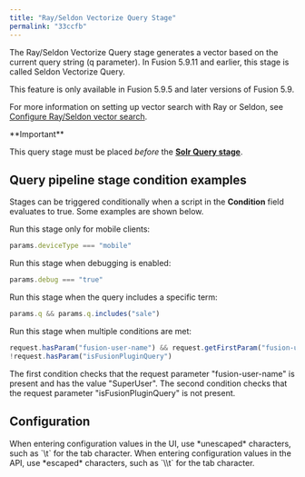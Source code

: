 ```yaml
---
title: "Ray/Seldon Vectorize Query Stage"
permalink: "33ccfb"
---
```


The Ray/Seldon Vectorize Query stage generates a vector based on the current query string (q parameter). In Fusion 5.9.11 and earlier, this stage is called Seldon Vectorize Query.

<Note>
This feature is only available in Fusion 5.9.5 and later versions of Fusion 5.9.
</Note>


For more information on setting up vector search with Ray or Seldon, see [Configure Ray/Seldon vector search](/how-to/p4g61s/configure-ray-seldon-vector-search).

<Tip>
**Important**

This query stage must be placed *before* the **[Solr Query stage](/fusion/5.9/265/solr-query-stage)**.
</Tip>


## Query pipeline stage condition examples

Stages can be triggered conditionally when a script in the **Condition** field evaluates to true.
Some examples are shown below.

Run this stage only for mobile clients:

```js
params.deviceType === "mobile"
```

Run this stage when debugging is enabled:

```js
params.debug === "true"
```

Run this stage when the query includes a specific term:

```js
params.q && params.q.includes("sale")
```

Run this stage when multiple conditions are met:

```js
request.hasParam("fusion-user-name") && request.getFirstParam("fusion-user-name").equals("SuperUser");
!request.hasParam("isFusionPluginQuery")
```

The first condition checks that the request parameter "fusion-user-name" is present and has the value "SuperUser".
The second condition checks that the request parameter "isFusionPluginQuery" is not present.

## Configuration

<Tip>
When entering configuration values in the UI, use *unescaped* characters, such as `\t` for the tab character. When entering configuration values in the API, use *escaped* characters, such as `\\t` for the tab character.
</Tip>


<SchemaParamFields schema={schema}/>
